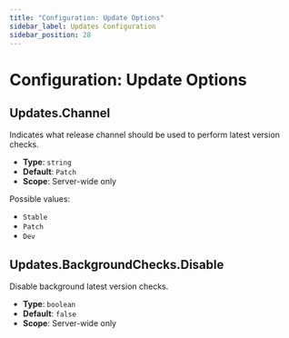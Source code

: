 ```yaml
---
title: "Configuration: Update Options"
sidebar_label: Updates Configuration
sidebar_position: 28
---
```



# Configuration: Update Options

## Updates.Channel

Indicates what release channel should be used to perform latest version checks.

- **Type**: `string`
- **Default**: `Patch`
- **Scope**: Server-wide only

Possible values: 

- `Stable`
- `Patch`
- `Dev`



## Updates.BackgroundChecks.Disable

Disable background latest version checks.

- **Type**: `boolean`
- **Default**: `false`
- **Scope**: Server-wide only


